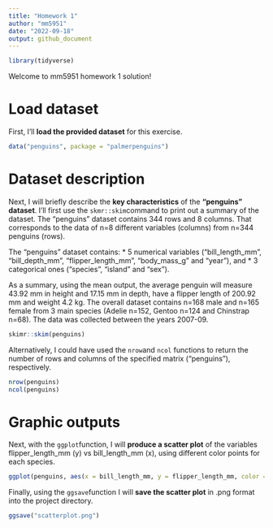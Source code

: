 ```yaml
---
title: "Homework 1"
author: "mm5951"
date: "2022-09-18"
output: github_document
---
```

```r
library(tidyverse)
```

Welcome to mm5951 homework 1 solution!

# Load dataset

First, I'll **load the provided dataset** for this exercise.

```r
data("penguins", package = "palmerpenguins")
```

# Dataset description

Next, I will briefly describe the **key characteristics** of the **"penguins" dataset**. I'll first use the `skmr::skim`command to print out a summary of the dataset. The "penguins" dataset contains 344 rows and 8 columns. That corresponds to the data of n=8 different variables (columns) from n=344 penguins (rows).

The "penguins" dataset contains:
* 5 numerical variables ("bill_length_mm", "bill_depth_mm", "flipper_length_mm", "body_mass_g" and "year"), and 
* 3 categorical ones ("species", "island" and "sex"). 

As a summary, using the mean output, the average penguin will measure 43.92 mm in height and 17.15 mm in depth, have a flipper length of 200.92 mm and weight 4.2 kg. The overall dataset contains n=168 male and n=165 female from 3 main species (Adelie n=152, Gentoo n=124 and Chinstrap n=68). The data was collected between the years 2007-09.

```r
skimr::skim(penguins)
```

Alternatively, I could have used the `nrow`and `ncol` functions to return the number of rows and columns of the specified matrix ("penguins"), respectively.

```r
nrow(penguins)
ncol(penguins)
```

# Graphic outputs

Next, with the `ggplot`function, I will **produce a scatter plot** of the variables flipper_length_mm (y) vs bill_length_mm (x), using different color points for each species.  

```r
ggplot(penguins, aes(x = bill_length_mm, y = flipper_length_mm, color = species)) + geom_point()
```

Finally, using the `ggsave`function I will **save the scatter plot** in .png format into the project directory.

```r
ggsave("scatterplot.png")
```

